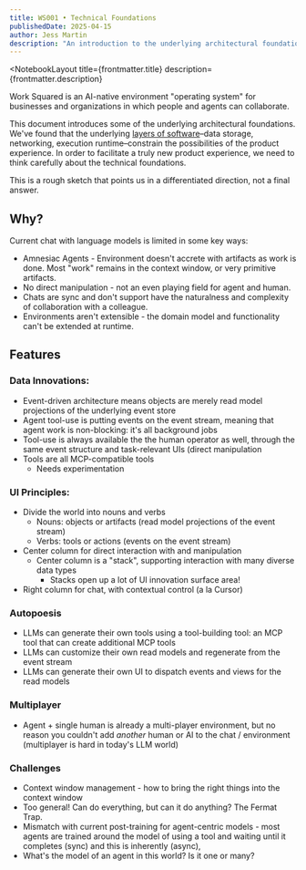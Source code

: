 ```yaml
---
title: WS001 • Technical Foundations
publishedDate: 2025-04-15
author: Jess Martin
description: "An introduction to the underlying architectural foundations of Work Squared, an AI-native environment for businesses and organizations."
---
```



<NotebookLayout 
  title={frontmatter.title}
  description={frontmatter.description}
>

<NotebookArticleHeader
  title={frontmatter.title}
  author={frontmatter.author}
  publishedDate={frontmatter.publishedDate}
/>

<article class="prose prose-li:my-0 [&_li_ul]:mt-0 prose-compact">

Work Squared is an AI-native environment "operating system" for businesses and organizations in which people and agents can collaborate.

This document introduces some of the underlying architectural foundations. We've found that the underlying [layers of software](https://notes.jessmart.in/Lab+Notebook/Evergreen+Notes/Pace+Layers+for+Software)–data storage, networking, execution runtime–constrain the possibilities of the product experience. In order to facilitate a truly new product experience, we need to think carefully about the technical foundations.

This is a rough sketch that points us in a differentiated direction, not a final answer.

## Why?

Current chat with language models is limited in some key ways:

- Amnesiac Agents - Environment doesn't accrete with artifacts as work is done. Most "work" remains in the context window, or very primitive artifacts.
- No direct manipulation - not an even playing field for agent and human.
- Chats are sync and don't support have the naturalness and complexity of collaboration with a colleague.
- Environments aren't extensible - the domain model and functionality can't be extended at runtime.

## Features

### Data Innovations:

- Event-driven architecture means objects are merely read model projections of the underlying event store
- Agent tool-use is putting events on the event stream, meaning that agent work is non-blocking: it's all background jobs
- Tool-use is always available the the human operator as well, through the same event structure and task-relevant UIs (direct manipulation
- Tools are all MCP-compatible tools
  - Needs experimentation

### UI Principles:

- Divide the world into nouns and verbs
  - Nouns: objects or artifacts (read model projections of the event stream)
  - Verbs: tools or actions (events on the event stream)
- Center column for direct interaction with and manipulation
  - Center column is a "stack", supporting interaction with many diverse data types
    - Stacks open up a lot of UI innovation surface area!
- Right column for chat, with contextual control (a la Cursor)

### Autopoesis

- LLMs can generate their own tools using a tool-building tool: an MCP tool that can create additional MCP tools
- LLMs can customize their own read models and regenerate from the event stream
- LLMs can generate their own UI to dispatch events and views for the read models

### Multiplayer

- Agent + single human is already a multi-player environment, but no reason you couldn't add _another_ human or AI to the chat / environment (multiplayer is hard in today's LLM world)

### Challenges

- Context window management - how to bring the right things into the context window
- Too general! Can do everything, but can it do anything? The Fermat Trap.
- Mismatch with current post-training for agent-centric models - most agents are trained around the model of using a tool and waiting until it completes (sync) and this is inherently (async),
- What's the model of an agent in this world? Is it one or many?

</article>

</NotebookLayout>

